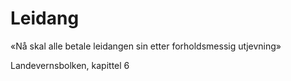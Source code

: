 
# Leidang

«Nå skal alle betale leidangen sin etter forholdsmessig utjevning» 

Landevernsbolken, kapittel 6

<Work id="ubb-diplom-0010" />

